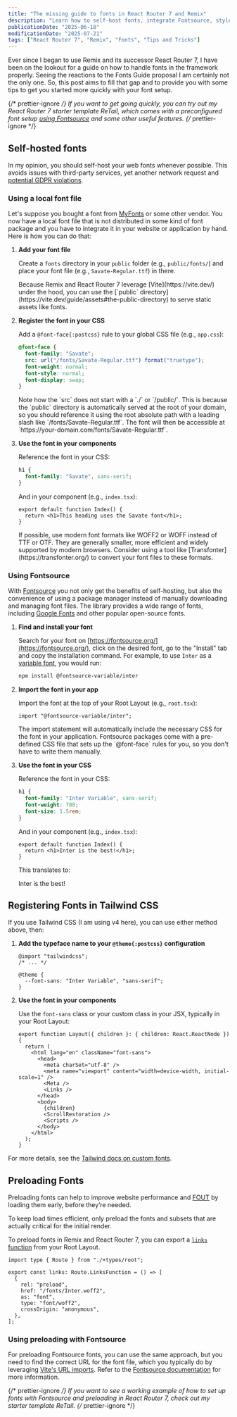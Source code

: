 ```yaml
---
title: "The missing guide to fonts in React Router 7 and Remix"
description: "Learn how to self-host fonts, integrate Fontsource, style with Tailwind CSS, and boost performance using preloading."
publicationDate: "2025-06-18"
modificationDate: "2025-07-21"
tags: ["React Router 7", "Remix", "Fonts", "Tips and Tricks"]
---
```



Ever since I began to use Remix and its successor React Router 7, I have been on the lookout for a guide on how to handle fonts in the framework properly. Seeing the reactions to the <ProfileBadge platform="GitHub" handle="remix-run/remix/discussions/9251">Fonts Guide proposal</ProfileBadge> I am certainly not the only one. So, this post aims to fill that gap and to provide you with some tips to get you started more quickly with your font setup.

{/* prettier-ignore */}
<Alert type="question" title="Starting a new project?">
  If you want to get going quickly, you can try out my React Router 7 starter
  template <ProfileBadge platform="GitHub" handle="nikolailehbrink/retail">ReTail</ProfileBadge>, which comes with a preconfigured font setup [using Fontsource](#using-fontsource) and some other useful features.
</Alert>
{/* prettier-ignore */}

## Self-hosted fonts

In my opinion, you should self-host your web fonts whenever possible. This avoids issues with third-party services, yet another network request and [potential GDPR violations](https://thehackernews.com/2022/01/german-court-rules-websites-embedding.html).

### Using a local font file

Let's suppose you bought a font from [MyFonts](https://www.myfonts.com/) or some other vendor. You now have a local font file that is not distributed in some kind of font package and you have to integrate it in your website or application by hand. Here is how you can do that:

1. **Add your font file**

   Create a `fonts` directory in your `public` folder (e.g., `public/fonts/`) and
   place your font file (e.g., `Savate-Regular.ttf`) in there.

   <Alert type="info">
     Because Remix and React Router 7 leverage [Vite](https://vite.dev/) under
     the hood, you can use the [`public`
     directory](https://vite.dev/guide/assets#the-public-directory) to serve
     static assets like fonts.
   </Alert>

2. **Register the font in your CSS**

   Add a `@font-face{:postcss}` rule to your global CSS file (e.g., `app.css`):

   ```css filename="app/app.css" showLineNumbers
   @font-face {
     font-family: "Savate";
     src: url("/fonts/Savate-Regular.ttf") format("truetype");
     font-weight: normal;
     font-style: normal;
     font-display: swap;
   }
   ```

   <Alert type="warning">
     Note how the `src` does not start with a `./` or `/public/`. This is
     because the `public` directory is automatically served at the root of your
     domain, so you should reference it using the root absolute path with a
     leading slash like `/fonts/Savate-Regular.ttf`. The font will then be
     accessible at `https://your-domain.com/fonts/Savate-Regular.ttf`.
   </Alert>

3. **Use the font in your components**

   Reference the font in your CSS:

   ```css filename="app/app.css" showLineNumbers=7 {2}
   h1 {
     font-family: "Savate", sans-serif;
   }
   ```

   And in your component (e.g., `index.tsx`):

   ```tsx filename="app/routes/index.tsx"
   export default function Index() {
     return <h1>This heading uses the Savate font</h1>;
   }
   ```

   <Alert type="tip" title="Try to use modern font formats">
     If possible, use modern font formats like WOFF2 or WOFF instead of TTF or
     OTF. They are generally smaller, more efficient and widely supported by
     modern browsers. Consider using a tool like
     [Transfonter](https://transfonter.org/) to convert your font files to these
     formats.
   </Alert>

### Using Fontsource

With [Fontsource](https://fontsource.org/) you not only get the benefits of self-hosting, but also the convenience of using a package manager instead of manually downloading and managing font files. The library provides a wide range of fonts, including [Google Fonts](https://fonts.google.com/) and other popular open-source fonts.

1. **Find and install your font**

   Search for your font on [https://fontsource.org/](https://fontsource.org/), click on the desired font, go to the "Install" tab and copy the installation command. For example, to use `Inter` as a [variable font](https://developer.mozilla.org/en-US/docs/Web/CSS/CSS_fonts/Variable_fonts_guide), you would run:

   ```sh
   npm install @fontsource-variable/inter
   ```

2. **Import the font in your app**

   Import the font at the top of your Root Layout (e.g., `root.tsx`):

   ```tsx filename="app/root.tsx"
   import "@fontsource-variable/inter";
   ```

   <Alert type="question" title="How does the import work?">
     The import statement will automatically include the necessary CSS for the
     font in your application. Fontsource packages come with a pre-defined CSS
     file that sets up the `@font-face` rules for you, so you don't have to
     write them manually.
   </Alert>

3. **Use the font in your CSS**

   Reference the font in your CSS:

   ```css filename="app/app.css" showLineNumbers {2}
   h1 {
     font-family: "Inter Variable", sans-serif;
     font-weight: 700;
     font-size: 1.5rem;
   }
   ```

   And in your component (e.g., `index.tsx`):

   ```tsx filename="app/routes/index.tsx"
   export default function Index() {
     return <h1>Inter is the best!</h1>;
   }
   ```

   This translates to:

   <div className="text rounded-lg bg-pattern-15 p-4 text-2xl font-bold text-white">
     <span>Inter is the best!</span>
   </div>

## Registering Fonts in Tailwind CSS

If you use Tailwind CSS (I am using v4 here), you can use either method above, then:

1. **Add the typeface name to your `@theme{:postcss}` configuration**

   ```postcss filename="app/app.css" {5}
   @import "tailwindcss";
   /* ... */

   @theme {
     --font-sans: "Inter Variable", "sans-serif";
   }
   ```

2. **Use the font in your components**

   Use the `font-sans` class or your custom class in your JSX, typically in your Root Layout:

   ```tsx filename="app/root.tsx" {3}
   export function Layout({ children }: { children: React.ReactNode }) {
     return (
       <html lang="en" className="font-sans">
         <head>
           <meta charSet="utf-8" />
           <meta name="viewport" content="width=device-width, initial-scale=1" />
           <Meta />
           <Links />
         </head>
         <body>
           {children}
           <ScrollRestoration />
           <Scripts />
         </body>
       </html>
     );
   }
   ```

For more details, see the [Tailwind docs on custom fonts](https://tailwindcss.com/docs/font-family#customizing-your-theme).

## Preloading Fonts

Preloading fonts can help to improve website performance and [FOUT](https://rabbitloader.com/articles/fout/) by loading them early, before they’re needed.

<Alert type="warning" title="Preload only critical fonts">
  To keep load times efficient, only preload the fonts and subsets that are
  actually critical for the initial render.
</Alert>

To preload fonts in Remix and React Router 7, you can export a [`links` function](https://reactrouter.com/api/components/Links) from your Root Layout.

```tsx filename="app/root.tsx"
import type { Route } from "./+types/root";

export const links: Route.LinksFunction = () => [
  {
    rel: "preload",
    href: "/fonts/Inter.woff2",
    as: "font",
    type: "font/woff2",
    crossOrigin: "anonymous",
  },
];
```

### Using preloading with Fontsource

For preloading Fontsource fonts, you can use the same approach, but you need to find the correct URL for the font file, which you typically do by leveraging [Vite's URL imports](https://vite.dev/guide/assets#explicit-url-imports). Refer to the [Fontsource documentation](https://fontsource.org/docs/getting-started/preload) for more information.

{/* prettier-ignore */}
<Alert type="tip" title="Working example">
  If you want to see a working example of how to set up fonts with Fontsource and preloading in React Router 7, check out my starter template <ProfileBadge platform="GitHub" handle="nikolailehbrink/retail">ReTail</ProfileBadge>.
</Alert>
{/* prettier-ignore */}
